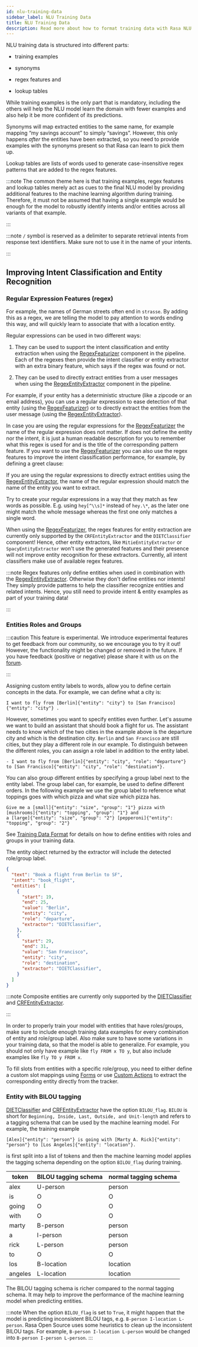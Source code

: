```yaml
---
id: nlu-training-data
sidebar_label: NLU Training Data
title: NLU Training Data
description: Read more about how to format training data with Rasa NLU for open source natural language processing.
---
```


NLU training data is structured into different parts:

* training examples

* synonyms

* regex features and

* lookup tables

While training examples is the only part that is mandatory, including the others will help the NLU model
learn the domain with fewer examples and also help it be more confident of its predictions.

Synonyms will map extracted entities to the same name, for example mapping “my savings account” to simply “savings”.
However, this only happens *after* the entities have been extracted, so you need to provide examples with the synonyms
present so that Rasa can learn to pick them up.

Lookup tables are lists of words used to generate
case-insensitive regex patterns that are added to the regex features.

:::note
The common theme here is that training examples, regex features and lookup tables merely act as cues to the final NLU
model by providing additional features to the machine learning algorithm during training. Therefore, it must not be
assumed that having a single example would be enough for the model to robustly identify intents and/or entities
across all variants of that example.

:::

:::note
`/` symbol is reserved as a delimiter to separate retrieval intents from response text identifiers. Make sure not
to use it in the name of your intents.

:::

## Improving Intent Classification and Entity Recognition

### Regular Expression Features (regex)

For example, the names of German streets often end in `strasse`. By adding this as a regex,
we are telling the model to pay attention to words ending this way, and will quickly learn to
associate that with a location entity.


Regular expressions can be used in two different ways:

1. They can be used to support the intent classification and entity extraction when using the [RegexFeaturizer](./components.mdx#regexfeaturizer) component in the pipeline.
   Each of the regexes then provide the intent classifier or entity extractor with an extra binary feature, which says if the regex was found or not.

2. They can be used to directly extract entities from a user messages when using the [RegexEntityExtractor](./components.mdx#regexentityextractor) component in the pipeline.

For example, if your entity has a deterministic structure (like a zipcode or an email address), you can use a regular
expression to ease detection of that entity (using the [RegexFeaturizer](./components.mdx#regexfeaturizer)) or to directly extract the entities from
the user message (using the [RegexEntityExtractor](./components.mdx#regexentityextractor)).


In case you are using the regular expressions for the [RegexFeaturizer](./components.mdx#regexfeaturizer) the name of the regular expression does
not matter. If does not define the entity nor the intent, it is just a human readable description for you to remember
what this regex is used for and is the title of the corresponding pattern feature.
If you want to use the [RegexFeaturizer](./components.mdx#regexfeaturizer) you can also use the regex features to improve the intent
classification performance, for example, by defining a greet clause:


If you are using the regular expressions to directly extract entities using the [RegexEntityExtractor](./components.mdx#regexentityextractor),
the name of the regular expression should match the name of the entity you want to extract.

Try to create your regular expressions in a way that they match as few words as possible. E.g. using `hey[^\\s]*`
instead of `hey.\*`, as the later one might match the whole message whereas the first one only matches a single word.

When using the [RegexFeaturizer](./components.mdx#regexfeaturizer), the regex features for entity extraction are currently only supported by the
`CRFEntityExtractor` and the `DIETClassifier` component! Hence, other entity extractors, like
`MitieEntityExtractor` or `SpacyEntityExtractor` won't use the generated features and their
presence will not improve entity recognition for these extractors. Currently, all intent classifiers make use of
available regex features.

:::note
Regex features only define entities when used in combination with the [RegexEntityExtractor](./components.mdx#regexentityextractor).
Otherwise they don't define entities nor intents! They simply provide patterns to help the classifier
recognize entities and related intents. Hence, you still need to provide intent & entity examples as part of your
training data!

:::


### Entities Roles and Groups

:::caution
This feature is experimental.
We introduce experimental features to get feedback from our community, so we encourage you to try it out!
However, the functionality might be changed or removed in the future.
If you have feedback (positive or negative) please share it with us on the [forum](https://forum.rasa.com).

:::

Assigning custom entity labels to words, allow you to define certain concepts in the data.
For example, we can define what a city is:

```
I want to fly from [Berlin]{"entity": "city"} to [San Francisco]{"entity": "city"} .
```

However, sometimes you want to specify entities even further.
Let's assume we want to build an assistant that should book a flight for us.
The assistant needs to know which of the two cities in the example above is the departure city and which is the
destination city.
`Berlin` and `San Francisco` are still cities, but they play a different role in our example.
To distinguish between the different roles, you can assign a role label in addition to the entity label.

```
- I want to fly from [Berlin]{"entity": "city", "role": "departure"} to [San Francisco]{"entity": "city", "role": "destination"}.
```

You can also group different entities by specifying a group label next to the entity label.
The group label can, for example, be used to define different orders.
In the following example we use the group label to reference what toppings goes with which pizza and
what size which pizza has.

```
Give me a [small]{"entity": "size", "group": "1"} pizza with [mushrooms]{"entity": "topping", "group": "1"} and
a [large]{"entity": "size", "group": "2"} [pepperoni]{"entity": "topping", "group": "2"}
```

See [Training Data Format](training-data-format.mdx#entities) for details on how to define entities with roles and groups in your training data.

The entity object returned by the extractor will include the detected role/group label.

```json
{
  "text": "Book a flight from Berlin to SF",
  "intent": "book_flight",
  "entities": [
    {
      "start": 19,
      "end": 25,
      "value": "Berlin",
      "entity": "city",
      "role": "departure",
      "extractor": "DIETClassifier",
    },
    {
      "start": 29,
      "end": 31,
      "value": "San Francisco",
      "entity": "city",
      "role": "destination",
      "extractor": "DIETClassifier",
    }
  ]
}
```

:::note
Composite entities are currently only supported by the [DIETClassifier](./components.mdx#dietclassifier) and [CRFEntityExtractor](./components.mdx#crfentityextractor).

:::

In order to properly train your model with entities that have roles/groups, make sure to include enough training data
examples for every combination of entity and role/group label.
Also make sure to have some variations in your training data, so that the model is able to generalize.
For example, you should not only have example like `fly FROM x TO y`, but also include examples like
`fly TO y FROM x`.

To fill slots from entities with a specific role/group, you need to either define a custom slot mappings using
[Forms](forms.mdx) or use [Custom Actions](custom-actions.mdx) to extract the corresponding entity directly from the tracker.


### Entity with BILOU tagging

[DIETClassifier](./components.mdx#dietclassifier) and [CRFEntityExtractor](./components.mdx#crfentityextractor)
have the option `BILOU_flag`.
`BILOU` is short for `Beginning, Inside, Last, Outside, and Unit-length` and refers to a tagging schema that can be
used by the machine learning model.
For example, the training example

```
[Alex]{"entity": "person"} is going with [Marty A. Rick]{"entity": "person"} to [Los Angeles]{"entity": "location"}.
```

is first split into a list of tokens and then the machine learning model applies the tagging schema
depending on the option `BILOU_flag` during training.

| token   | BILOU tagging schema | normal tagging schema |
|---------|----------------------|-----------------------|
| alex    | U-person             | person                |
| is      | O                    | O                     |
| going   | O                    | O                     |
| with    | O                    | O                     |
| marty   | B-person             | person                |
| a       | I-person             | person                |
| rick    | L-person             | person                |
| to      | O                    | O                     |
| los     | B-location           | location              |
| angeles | L-location           | location              |

The BILOU tagging schema is richer compared to the normal tagging schema. It may help to improve the
performance of the machine learning model when predicting entities.

:::note
When the option `BILOU_flag` is set to `True`, it might happen that the model is predicting inconsistent BILOU tags, e.g.
`B-person I-location L-person`. Rasa Open Source uses some heuristics to clean up the inconsistent BILOU tags.
For example, `B-person I-location L-person` would be changed into `B-person I-person L-person`.
:::

